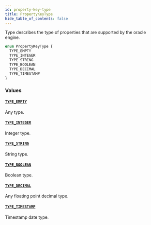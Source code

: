 ```yaml
---
id: property-key-type
title: PropertyKeyType
hide_table_of_contents: false
---
```



Type describes the type of properties that are supported by the oracle
engine.

```graphql
enum PropertyKeyType {
  TYPE_EMPTY
  TYPE_INTEGER
  TYPE_STRING
  TYPE_BOOLEAN
  TYPE_DECIMAL
  TYPE_TIMESTAMP
}
```


### Values

#### [`TYPE_EMPTY`](#)

Any type.


#### [`TYPE_INTEGER`](#)

Integer type.


#### [`TYPE_STRING`](#)

String type.


#### [`TYPE_BOOLEAN`](#)

Boolean type.


#### [`TYPE_DECIMAL`](#)

Any floating point decimal type.


#### [`TYPE_TIMESTAMP`](#)

Timestamp date type.





